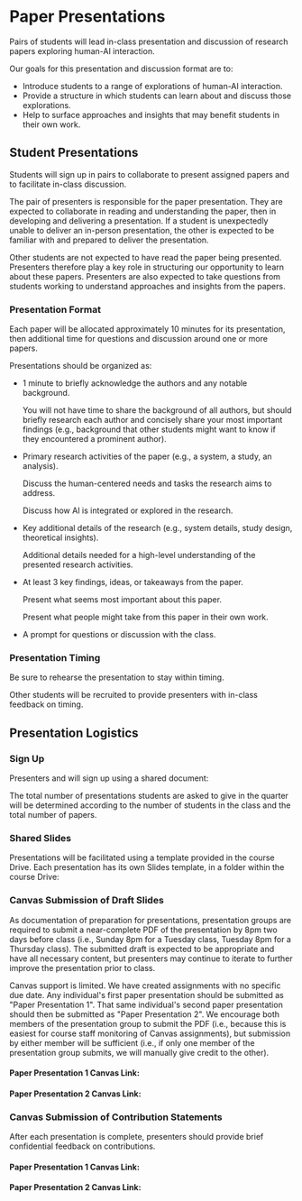 
# Paper Presentations

<UnderDevelopment display={true} />

Pairs of students will lead in-class presentation and discussion of research papers exploring human-AI interaction.

Our goals for this presentation and discussion format are to:
- Introduce students to a range of explorations of human-AI interaction.
- Provide a structure in which students can learn about and discuss those explorations.
- Help to surface approaches and insights that may benefit students in their own work.

## Student Presentations
Students will sign up in pairs to collaborate to present assigned papers and to facilitate in-class discussion.

The pair of presenters is responsible for the paper presentation.
They are expected to collaborate in reading and understanding the paper,
then in developing and delivering a presentation.
If a student is unexpectedly unable to deliver an in-person presentation,
the other is expected to be familiar with and prepared to deliver the presentation.

Other students are not expected to have read the paper being presented.
Presenters therefore play a key role in structuring our opportunity to learn about these papers.
Presenters are also expected to take questions from students working to understand approaches and insights from the papers.

### Presentation Format
Each paper will be allocated approximately 10 minutes for its presentation,
then additional time for questions and discussion around one or more papers.

Presentations should be organized as:

- 1 minute to briefly acknowledge the authors and any notable background.

  You will not have time to share the background of all authors,
  but should briefly research each author and concisely share your most important findings
  (e.g., background that other students might want to know if they encountered a prominent author).

- Primary research activities of the paper (e.g., a system, a study, an analysis).

  Discuss the human-centered needs and tasks the research aims to address.

  Discuss how AI is integrated or explored in the research.

- Key additional details of the research (e.g., system details, study design, theoretical insights).

  Additional details needed for a high-level understanding of the presented research activities.

- At least 3 key findings, ideas, or takeaways from the paper.

  Present what seems most important about this paper.

  Present what people might take from this paper in their own work.

- A prompt for questions or discussion with the class.

### Presentation Timing

Be sure to rehearse the presentation to stay within timing.

Other students will be recruited to provide presenters with in-class feedback on timing.

## Presentation Logistics

### Sign Up

Presenters and will sign up using a shared document:

<CourseDataLink linkKey={courseData.linkDrivePresentationSignup} outerComponent="p"/>

The total number of presentations students are asked to give in the quarter
will be determined according to the number of students in the class and the total number of papers.

### Shared Slides

Presentations will be facilitated using a template provided in the course Drive.
Each presentation has its own Slides template, in a folder within the course Drive:

<CourseDataLink linkKey={courseData.linkDrive} outerComponent="p"/>

### Canvas Submission of Draft Slides

As documentation of preparation for presentations,
presentation groups are required to submit a near-complete PDF of the presentation by 8pm two days before class
(i.e., Sunday 8pm for a Tuesday class, Tuesday 8pm for a Thursday class).
The submitted draft is expected to be appropriate and have all necessary content,
but presenters may continue to iterate to further improve the presentation prior to class.

Canvas support is limited.
We have created assignments with no specific due date.
Any individual's first paper presentation should be submitted as "Paper Presentation 1".
That same individual's second paper presentation should then be submitted as "Paper Presentation 2".
We encourage both members of the presentation group to submit the PDF
(i.e., because this is easiest for course staff monitoring of Canvas assignments),
but submission by either member will be sufficient
(i.e., if only one member of the presentation group submits,
we will manually give credit to the other).

#### Paper Presentation 1 Canvas Link:

<CourseDataLink linkKey={courseData.linkCanvasPaperPresentation1DraftSlides} outerComponent="p"/>

#### Paper Presentation 2 Canvas Link:

<CourseDataLink linkKey={courseData.linkCanvasPaperPresentation2DraftSlides} outerComponent="p"/>

### Canvas Submission of Contribution Statements

After each presentation is complete,
presenters should provide brief confidential feedback on contributions.

<ContributionStatementsReference />

#### Paper Presentation 1 Canvas Link:

<CourseDataLink linkKey={courseData.linkCanvasPaperPresentation1ContributionStatement} outerComponent="p"/>

#### Paper Presentation 2 Canvas Link:

<CourseDataLink linkKey={courseData.linkCanvasPaperPresentation1ContributionStatement} outerComponent="p"/>
